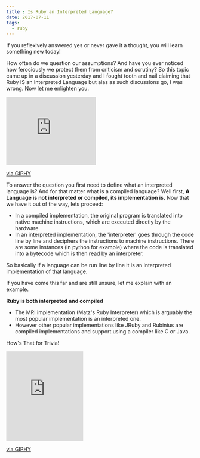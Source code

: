 ```yaml
---
title : Is Ruby an Interpreted Language?
date: 2017-07-11
tags: 
  - ruby
---
```


<div class="message">
If you reflexively answered yes or never gave it a thought, you will learn something new today!
</div>

How often do we question our assumptions? And have you ever noticed how ferociously we protect them from criticism and scrutiny? So this topic came up in a discussion yesterday and I fought tooth and nail claiming that Ruby IS an Interpreted Language but alas as such discussions go, I was wrong. Now let me enlighten you.

<iframe src="https://giphy.com/embed/gw3zMXiPDkOyVBsc" width="240" height="183" frameBorder="0" class="giphy-embed" allowFullScreen></iframe><p><a href="https://giphy.com/gifs/sting-wresting-sprite-commercial-gw3zMXiPDkOyVBsc">via GIPHY</a></p>

To answer the question you first need to define what an interpreted language is? And for that matter what is a compiled language?
Well first, **A Language is not interpreted or compiled, its implementation is.** Now that we have it out of the way, lets proceed:
- In a compiled implementation, the original program is translated into native machine instructions, which are executed directly by the hardware.
- In an interpreted implementation, the 'interpreter' goes through the code line by line and deciphers the instructions to machine instructions. There are some instances (in python for example) where the code is translated into a bytecode which is then read by an interpreter.

So basically if a language can be run line by line it is an interpreted implementation of that language.

If you have come this far and are still unsure, let me explain with an example.

**Ruby is both interpreted and compiled**
- The MRI implementation (Matz's Ruby Interpreter) which is arguably the most popular implementation is an interpreted one.
- However other popular implementations like JRuby and Rubinius are compiled implementations and support using a compiler like C or Java.

How's That for Trivia!

<iframe src="https://giphy.com/embed/5aLrlDiJPMPFS" width="206" height="240" frameBorder="0" class="giphy-embed" allowFullScreen></iframe><p><a href="https://giphy.com/gifs/jon-stewart-the-daily-show-5aLrlDiJPMPFS">via GIPHY</a></p>
